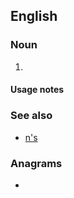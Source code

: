 {{also|Appendix:Variations of "ns"}}
==English==

===Noun===
{{head|en|noun form}}

# {{plural of|N|lang=en}}

====Usage notes====
{{U:en:plurals of letters}}

===See also===
* [[n's]]

===Anagrams===
* {{anagrams|en|a=ns|S/N|SN|Sn|sn}}